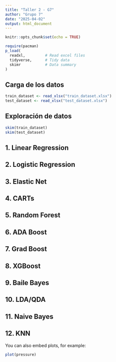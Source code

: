 ```yaml
---
title: "Taller 2 - G7"
author: "Grupo 7"
date: "2025-04-02"
output: html_document
---
```


```r
knitr::opts_chunk$set(echo = TRUE)

require(pacman)
p_load(
  readxl,         # Read excel files
  tidyverse,      # Tidy data  
  skimr           # Data summary  
)

```

## Carga de los datos 


```r

train_dataset <- read_xlsx("train_dataset.xlsx")
test_dataset <- read_xlsx("test_dataset.xlsx")

```

## Exploración de datos

```r

skim(train_dataset)
skim(test_dataset)

```


## 1. Linear Regression

## 2. Logistic Regression

## 3. Elastic Net

## 4. CARTs

## 5. Random Forest

## 6. ADA Boost

## 7. Grad Boost

## 8. XGBoost

## 9. Baile Bayes

## 10. LDA/QDA

## 11. Naive Bayes

## 12. KNN

You can also embed plots, for example:

```r
plot(pressure)
```

